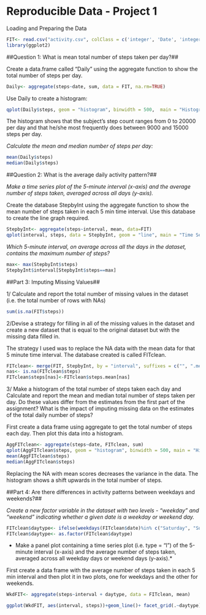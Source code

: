 Reproducible Data - Project 1
==============================

Loading and Preparing the Data

```{r}
FIT<- read.csv("activity.csv", colClass = c('integer', 'Date', 'integer'))
library(ggplot2)
```
##Question 1: What is mean total number of steps taken per day?##

Create a data.frame called "Daily" using the aggregate function to show the total number of steps per day.

```{r}
Daily<- aggregate(steps~date, sum, data = FIT, na.rm=TRUE)
```
Use Daily  to create a histogram:

```{r}
qplot(Daily$steps, geom = "histogram", binwidth = 500,  main = "Histogram for total daily steps", xlab = "Steps", ylab = "Count", fill=I("blue"), col = I("red"))
```


The histogram shows that the subject's step count ranges from 0 to 20000 per day and that he/she most frequently does between 9000 and 15000 steps per day.

*Calculate the mean and median number of steps per day:*

```{r} 
mean(Daily$steps)
median(Daily$steps)
```


##Question 2: What is the average daily activity pattern?##

*Make a time series plot of the 5-minute interval (x-axis) and the average number of steps taken, averaged across all days (y-axis).*

Create the database StepbyInt using the aggregate function to show the mean number of steps taken in each 5 min time interval. Use this database to create the line graph required.
```{r}
StepbyInt<- aggregate(steps~interval, mean, data=FIT)
qplot(interval, steps, data = StepbyInt, geom = "line", main = "Time Series plot of Steps / 5 minute Interval(Average)", xlab = "5 minute time interval", ylab = "Average Number of Steps")
```

*Which 5-minute interval, on average across all the days in the dataset, contains the maximum number of steps?*

```{r}
max<- max(StepbyInt$steps)
StepbyInt$interval[StepbyInt$steps==max]
```

##Part 3: Imputing Missing Values##

1/ Calculate and report the total number of missing values in the dataset (i.e. the total number of rows with NAs)

```{r}
sum(is.na(FIT$steps))
```

2/Devise a strategy for filling in all of the missing values in the dataset and create a new dataset that is equal to the original dataset but with the missing data filled in.

The strategy I used was to replace the NA data with the mean data for that 5 minute time interval. The database created is called FITclean.

```{r}
FITclean<- merge(FIT, StepbyInt, by = "interval", suffixes = c("", ".mean"))
nas<- is.na(FITclean$steps)
FITclean$steps[nas]<-FITclean$steps.mean[nas]
```


3/ Make a histogram of the total number of steps taken each day and Calculate and report the mean and median total number of steps taken per day. Do these values differ from the estimates from the first part of the assignment? What is the impact of imputing missing data on the estimates of the total daily number of steps?

First create a data frame using aggregate to get the total number of steps each day.  Then plot this data into a histogram.

```{r}
AggFITclean<- aggregate(steps~date, FITclean, sum)
qplot(AggFITclean$steps, geom = "histogram", binwidth = 500, main = "Histogram of Total number of steps per day (NA replaced with means", xlab = "Total Steps", ylab = "Frequency", fill = I("blue"), col = I("red"))
mean(AggFITclean$steps)
median(AggFITclean$steps)
```


Replacing the NA with mean scores decreases the variance in the data. The histogram shows a shift upwards in the total number of steps.

##Part 4: Are there differences in activity patterns between weekdays and weekends?##

*Create a new factor variable in the dataset with two levels - "weekday" and "weekend" indicating whether a given date is a weekday or weekend day.*

```{r}
FITclean$daytype<- ifelse(weekdays(FITclean$date)%in% c("Saturday", "Sunday"), "weekend", "weekday")
FITclean$daytype<- as.factor(FITclean$daytype)
```

* Make a panel plot containing a time series plot (i.e. type = "l") of the 5-minute interval (x-axis) and the average number of steps taken, averaged across all weekday days or weekend days (y-axis).* 

First create a data frame with the average number of steps taken in each 5 min interval and then plot it in two plots, one for weekdays and the other for weekends.

```{r}
WkdFIT<- aggregate(steps~interval + daytype, data = FITclean, mean)

ggplot(WkdFIT, aes(interval, steps))+geom_line()+ facet_grid(.~daytype)+ ggtitle("Time Series plot of Average number of steps\ntaken by 5-minute interval")+ xlab("Time Interval")+ ylab("Average number of steps")
```


